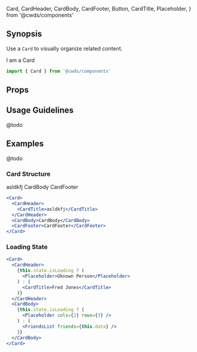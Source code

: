   Card,
  CardHeader,
  CardBody,
  CardFooter,
  Button,
  CardTitle,
  Placeholder,
} from '@cwds/components'

## Synopsis

Use a `Card` to visually organize related content.

<DemoCard>
  <Card className="mb-0">
    <CardBody>I am a Card</CardBody>
  </Card>
</DemoCard>

```jsx
import { Card } from '@cwds/components'
```

## Props

<PropTable docgen={Docgen.Card} />

## Usage Guidelines

@todo

## Examples

@todo

### Card Structure

<Card>
  <CardHeader>
    <CardTitle>asldkfj</CardTitle>
  </CardHeader>
  <CardBody>CardBody</CardBody>
  <CardFooter>CardFooter</CardFooter>
</Card>

```jsx
<Card>
  <CardHeader>
    <CardTitle>asldkfj</CardTitle>
  </CardHeader>
  <CardBody>CardBody</CardBody>
  <CardFooter>CardFooter</CardFooter>
</Card>
```

### Loading State

<LoadingCardExample />

```jsx
<Card>
  <CardHeader>
    {this.state.isLoading ? (
      <Placeholder>Uknown Person</Placeholder>
    ) : (
      <CardTitle>Fred Jones</CardTitle>
    )}
  </CardHeader>
  <CardBody>
    {this.state.isLoading ? (
      <Placeholder cols={2} rows={3} />
    ) : (
      <FriendsList friends={this.data} />
    )}
  </CardBody>
</Card>
```

<!--
### MultiScope Cards (WiP)

asdflkj

<MultiScopeCardExample />
-->

<!--
## Related

@todo

### Patterns

@todo

### Components

@todo
-->
